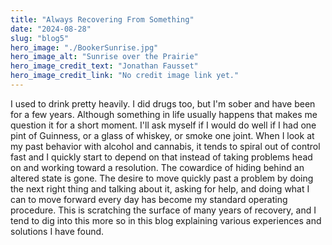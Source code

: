 ```yaml
---
title: "Always Recovering From Something"
date: "2024-08-28"
slug: "blog5"
hero_image: "./BookerSunrise.jpg"
hero_image_alt: "Sunrise over the Prairie"
hero_image_credit_text: "Jonathan Fausset"
hero_image_credit_link: "No credit image link yet."
---
```


I used to drink pretty heavily. I did drugs too, but I'm sober and have been for a few years. Although something in life usually happens that makes me question it for a short moment. I'll ask myself if I would do well if I had one pint of Guinness, or a glass of whiskey, or smoke one joint. When I look at my past behavior with alcohol and cannabis, it tends to spiral out of control fast and I quickly start to depend on that instead of taking problems head on and working toward a resolution. The cowardice of hiding behind an altered state is gone. The desire to move quickly past a problem by doing the next right thing and talking about it, asking for help, and doing what I can to move forward every day has become my standard operating procedure. This is scratching the surface of many years of recovery, and I tend to dig into this more so in this blog explaining various experiences and solutions I have found. 